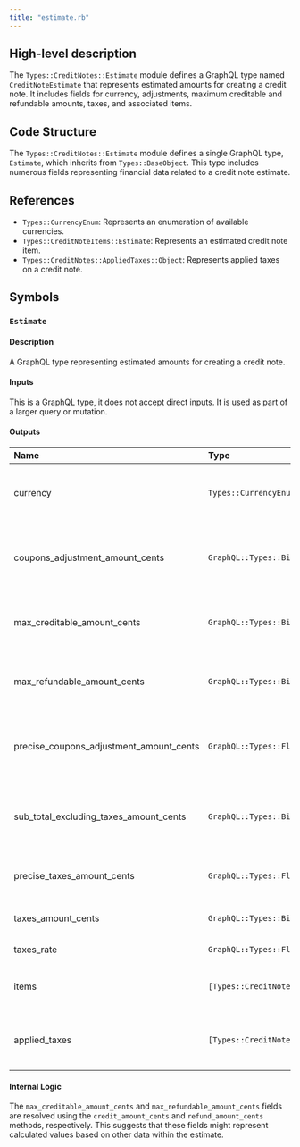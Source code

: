 ```yaml
---
title: "estimate.rb"
---
```


## High-level description
The `Types::CreditNotes::Estimate` module defines a GraphQL type named `CreditNoteEstimate` that represents estimated amounts for creating a credit note. It includes fields for currency, adjustments, maximum creditable and refundable amounts, taxes, and associated items.

## Code Structure
The `Types::CreditNotes::Estimate` module defines a single GraphQL type, `Estimate`, which inherits from `Types::BaseObject`. This type includes numerous fields representing financial data related to a credit note estimate.

## References
- `Types::CurrencyEnum`: Represents an enumeration of available currencies.
- `Types::CreditNoteItems::Estimate`: Represents an estimated credit note item.
- `Types::CreditNotes::AppliedTaxes::Object`: Represents applied taxes on a credit note.

## Symbols

### `Estimate`
#### Description
A GraphQL type representing estimated amounts for creating a credit note.

#### Inputs
This is a GraphQL type, it does not accept direct inputs. It is used as part of a larger query or mutation.

#### Outputs
| Name | Type | Description |
|:-----|:-----|:------------|
| currency | `Types::CurrencyEnum` | The currency of the credit note estimate. |
| coupons_adjustment_amount_cents | `GraphQL::Types::BigInt` | The amount of adjustment from coupons in cents. |
| max_creditable_amount_cents | `GraphQL::Types::BigInt` | The maximum creditable amount in cents. |
| max_refundable_amount_cents | `GraphQL::Types::BigInt` | The maximum refundable amount in cents. |
| precise_coupons_adjustment_amount_cents | `GraphQL::Types::Float` | The precise amount of adjustment from coupons in cents. |
| sub_total_excluding_taxes_amount_cents | `GraphQL::Types::BigInt` | The sub-total amount excluding taxes in cents. |
| precise_taxes_amount_cents | `GraphQL::Types::Float` | The precise amount of taxes in cents. |
| taxes_amount_cents | `GraphQL::Types::BigInt` | The amount of taxes in cents. |
| taxes_rate | `GraphQL::Types::Float` | The tax rate applied. |
| items | `[Types::CreditNoteItems::Estimate]` | An array of estimated credit note items. |
| applied_taxes | `[Types::CreditNotes::AppliedTaxes::Object]` | An array of applied taxes on the credit note. |

#### Internal Logic
The `max_creditable_amount_cents` and `max_refundable_amount_cents` fields are resolved using the `credit_amount_cents` and `refund_amount_cents` methods, respectively. This suggests that these fields might represent calculated values based on other data within the estimate.

